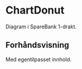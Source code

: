
<Meta of={ChartDonutStories} />

# ChartDonut

Diagram i SpareBank 1-drakt.

<InstallImport
    packageName="@sb1/ffe-chart-donut-react"
    dependencies={dependencies}
/>

## Forhåndsvisning

<Canvas of={ChartDonutStories.Standard} />
<Controls of={ChartDonutStories.Standard} />

Med egentilpasset innhold.

<Canvas of={ChartDonutStories.Custom} />
<Controls of={ChartDonutStories.Custom} />
